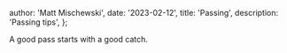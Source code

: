 
  author: 'Matt Mischewski',
  date: '2023-02-12',
  title: 'Passing',
  description: 'Passing tips',
};


A good pass starts with a good catch.
